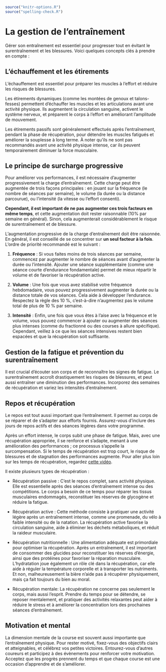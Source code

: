 ```r
source("knitr-options.R")
source("spelling-check.R")
```

# La gestion de l'entraînement {-}

Gérer son entraînement est essentiel pour progresser tout en évitant le surentraînement et les blessures.
Voici quelques concepts clés à prendre en compte :

## L'échauffement et les étirements {-}

L'échauffement est essentiel pour préparer les muscles à l'effort et réduire les risques de blessures.

Les étirements dynamiques (comme les montées de genoux et talons-fesses) permettent d'échauffer les muscles et les articulations avant une activité physique. Ils augmentent la circulation sanguine, activent le système nerveux, et préparent le corps à l'effort en améliorant l'amplitude de mouvement.

Les étirements passifs sont généralement effectués après l'entraînement, pendant la phase de récupération, pour détendre les muscles fatigués et améliorer la souplesse à long terme. À noter qu'ils ne sont pas recommandés avant une activité physique intense, car ils peuvent temporairement diminuer la force musculaire.

## Le principe de surcharge progressive {-}

Pour améliorer vos performances, il est nécessaire d'augmenter progressivement la charge d'entraînement.
Cette charge peut être augmentée de trois façons principales : en jouant sur la fréquence (le nombre de séances par semaine),
le volume (la durée ou la distance parcourue), ou l'intensité (la vitesse ou l'effort consenti).

**Cependant, il est important de ne pas augmenter ces trois facteurs en même temps**, et cette augmentation doit rester raisonnable (10% par semaine en général).
Sinon, cela augmenterait considérablement le risque de surentraînement et de blessure.

L'augmentation progressive de la charge d'entraînement doit être raisonnée.
En général, il est conseillé de se concentrer sur **un seul facteur à la fois**.
L'ordre de priorité recommandé est le suivant :

1. **Fréquence** : Si vous faites moins de trois séances par semaine, commencez par augmenter le nombre de séances
avant d'augmenter la durée ou l'intensité. Ajouter une séance supplémentaire (comme une séance courte d'endurance fondamentale) permet de mieux répartir le volume et de favoriser la récupération active.

2. **Volume** : Une fois que vous avez stabilisé votre fréquence hebdomadaire, vous pouvez progressivement augmenter
la durée ou la distance totale de vos séances. Cela aide à développer l'endurance. Respectez la règle des 10 %,
c'est-à-dire n'augmentez pas le volume total de plus de 10 % par semaine.

3. **Intensité** : Enfin, une fois que vous êtes à l'aise avec la fréquence et le volume, vous pouvez commencer
à ajouter ou augmenter des séances plus intenses (comme du fractionné ou des courses à allure spécifique).
Cependant, veillez à ce que les séances intensives restent bien espacées et que la récupération soit suffisante.


## Gestion de la fatigue et prévention du surentraînement {-}

Il est crucial d'écouter son corps et de reconnaître les signes de fatigue.
Le surentraînement accroît drastiquement les risques de blessures, et peut aussi entraîner une diminution des performances.
Incorporez des semaines de récupération et variez les intensités d'entraînement.

## Repos et récupération {-}

Le repos est tout aussi important que l'entraînement.
Il permet au corps de se réparer et de s'adapter aux efforts fournis.
Assurez-vous d'inclure des jours de repos actifs et des séances légères dans votre programme.

Après un effort intense, le corps subit une phase de fatigue. 
Mais, avec une récupération appropriée, il se renforce et s'adapte, menant à une amélioration des performances ; ce processus s'appelle la surcompensation.
Si le temps de récupération est trop court, le risque de blessures et de stagnation des performances augmente.
Pour aller plus loin sur les temps de récupération, regardez [cette vidéo](https://www.youtube.com/watch?v=NTKeLwErKvQ).

Il existe plusieurs types de récupération :

- Récupération passive : C'est le repos complet, sans activité physique.
Elle est essentielle après des séances d'entraînement intense ou des compétitions.
Le corps a besoin de ce temps pour réparer les tissus musculaires endommagés,
reconstituer les réserves de glycogène et réduire la fatigue.

- Récupération active : Cette méthode consiste à pratiquer une activité légère après un entraînement intense,
comme une promenade, du vélo à faible intensité ou de la natation.
La récupération active favorise la circulation sanguine,
aide à éliminer les déchets métaboliques, et réduit la raideur musculaire.

- Récupération nutritionnelle : Une alimentation adéquate est primordiale pour optimiser la récupération.
Après un entraînement, il est important de consommer des glucides pour reconstituer les réserves d'énergie,
ainsi que des protéines pour favoriser la réparation musculaire.
L'hydratation joue également un rôle clé dans la récupération,
car elle aide à réguler la température corporelle et à transporter les nutriments.
Et non, malheureusement la bière n'aide pas à récupérer physiquement, mais ça fait toujours du bien au moral.

- Récupération mentale: La récupération ne concerne pas seulement le corps, mais aussi l'esprit.
Prendre du temps pour se détendre, se reposer mentalement,
et pratiquer des activités relaxantes peut aider à réduire le stress
et à améliorer la concentration lors des prochaines séances d'entraînement.


## Motivation et mental {-}

La dimension mentale de la course est souvent aussi importante que l'entraînement physique.
Pour rester motivé, fixez-vous des objectifs clairs et atteignables, et célébrez vos petites victoires.
Entourez-vous d'autres coureurs et participez à des évènements pour renforcer votre motivation.
Acceptez que les progrès prennent du temps et que chaque course est une occasion d'apprendre et de s'améliorer.
